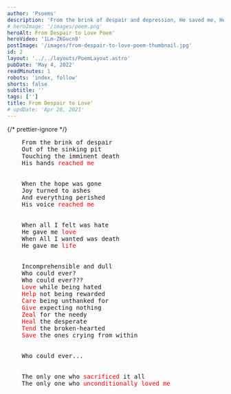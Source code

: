 ```yaml
---
author: 'Psoems'
description: 'From the brink of despair and depression, He saved me, He healed me, and made me someone totally new. His name is Jesus and He changed my story. Did He also changed yours?'
# heroImage: '/images/poem.png'
heroAlt: From Despair to Love Poem'
heroVideo: '1Lm-ZKGucn8'
postImage: '/images/from-despair-to-love-poem-thumbnail.jpg'
id: 2
layout: '../../layouts/PoemLayout.astro'
pubDate: 'May 4, 2022'
readMinutes: 1
robots: 'index, follow'
shorts: false
subtitle: ''
tags: ['']
title: From Despair to Love'
# updDate: 'Apr 28, 2021'
---
```


{/* prettier-ignore */}
<pre>
    From the brink of despair
    Out of the sinking pit
    Touching the imminent death
    His hands <span style="color:red">reached me</span>
    <br />
    When the hope was gone
    Joy turned to ashes
    And everything perished
    His voice <span style="color:red">reached me</span>
    <br />
    When all I felt was hate
    He gave me <span style="color:red">love</span>
    When All I wanted was death
    He gave me <span style="color:red">life</span>
    <br />
    Incomprehensible and dull
    Who could ever?
    Who could ever???
    <span style="color:red">Love</span> while being hated
    <span style="color:red">Help</span> not being rewarded
    <span style="color:red">Care</span> being unthanked for
    <span style="color:red">Give</span> expecting nothing
    <span style="color:red">Zeal</span> for the needy
    <span style="color:red">Heal</span> the desperate
    <span style="color:red">Tend</span> the broken-hearted
    <span style="color:red">Save</span> the ones crying from within
    <br />
    Who could ever...
    <br />
    The only one who <span style="color:red">sacrificed</span> it all
    The only one who <span style="color:red">unconditionally loved me</span>
</pre>
